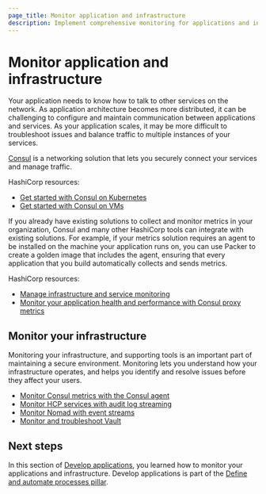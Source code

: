 ```yaml
---
page_title: Monitor application and infrastructure
description: Implement comprehensive monitoring for applications and infrastructure to enable service discovery, traffic management, and issue resolution.
---
```


# Monitor application and infrastructure

Your application needs to know how to talk to other services on the network. As application architecture becomes more distributed, it can be challenging to configure and maintain communication between applications and services. As your application scales, it may be more difficult to troubleshoot issues and balance traffic to multiple instances of your services.

[Consul](/consul) is a networking solution that lets you securely connect your services and manage traffic.

HashiCorp resources:

- [Get started with Consul on Kubernetes](/consul/tutorials/get-started-kubernetes)
- [Get started with Consul on VMs](/consul/tutorials/get-started-vms)

If you already have existing solutions to collect and monitor metrics in your organization, Consul and many other HashiCorp tools can integrate with existing solutions. For example, if your metrics solution requires an agent to be installed on the machine your application runs on, you can use Packer to create a golden image that includes the agent, ensuring that every application that you build automatically collects and sends metrics.

HashiCorp resources:

- [Manage infrastructure and service monitoring](/well-architected-framework/reliability/reliability-deploy-application-monitoring-components)
- [Monitor your application health and performance with Consul proxy metrics](/well-architected-framework/reliability/reliability-deploy-application-monitoring-components)

## Monitor your infrastructure

Monitoring your infrastructure, and supporting tools is an important part of maintaining a secure environment. Monitoring lets you understand how your infrastructure operates, and helps you identify and resolve issues before they affect your users.

- [Monitor Consul metrics with the Consul agent](/consul/docs/agent/monitor/telemetry)
- [Monitor HCP services with audit log streaming](/hcp/docs/hcp/audit-log)
- [Monitor Nomad with event streams](/nomad/tutorials/integrate-nomad/event-stream)
- [Monitor and troubleshoot Vault](/vault/tutorials/monitoring)

## Next steps

In this section of [Develop applications](/well-architected-framework/define-and-automate-processes/build-and-test/setup-application), you learned how to monitor your applications and infrastructure. Develop applications is part of the [Define and automate processes pillar](/well-architected-framework/define-and-automate-processes).